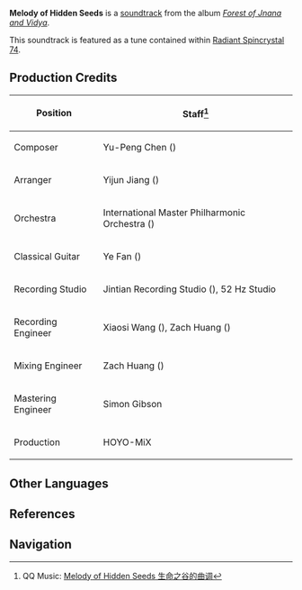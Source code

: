 {{Soundtrack Infobox
|title          =
|image          = Forest of Jnana and Vidya.png
|album          = Forest of Jnana and Vidya
|disc           = 2
|number         = 69
|featured       =
|featured2      =
|featured3      =
|featured_disc  =
|featured_disc2 =
|featured_disc3 =
|youtube_id     = w_14Ibukqo4
|spotify_id     = 04okHA12scZChRv8RXrMCA
|played_in      = Vanarana
|during         = [[Vanarana]] (Day)
|domain         =
|previous       = Melody of Fresh Dewdrops
|next           = Melody of Brave Seeds
}}
'''Melody of Hidden Seeds''' is a [[soundtrack]] from the album ''[[Forest of Jnana and Vidya]]''.

This soundtrack is featured as a tune contained within [[Radiant Spincrystal 74]].

==Production Credits==
{| class="wikitable" style="text-align:left; height:0.5em"
! Position
! Staff<ref>QQ Music: [https://y.qq.com/n/ryqq/songDetail/002C6Szc4cg5sF Melody of Hidden Seeds 生命之谷的曲调]</ref>
|-
! Composer
| Yu-Peng Chen ({{zh|陈致逸}})
|-
! Arranger
| Yijun Jiang ({{zh|姜以君}})
|-
! Orchestra
| International Master Philharmonic Orchestra ({{zh|国际首席爱乐乐团}})
|-
! Classical Guitar
| Ye Fan ({{zh|范晔}})
|-
! Recording Studio
| Jintian Recording Studio ({{zh|金田录音棚}}), 52&nbsp;Hz Studio
|-
! Recording Engineer
| Xiaosi Wang ({{zh|王小四}}), Zach Huang ({{zh|黄巍}})
|-
! Mixing Engineer
| Zach Huang ({{zh|黄巍}})
|-
! Mastering Engineer
| Simon Gibson
|-
! Production
| HOYO-MiX
|}
<!--
==Videos==
<gallery hideaddbutton="true" captionalign="center">
</gallery>

==Trivia==
-->
==Other Languages==
{{Other Languages
|en      = Melody of Hidden Seeds
|zhs     = 生命之谷的曲调
|zhs_rm  = Shēngmìng zhī Gǔ de Qǔdiào
|zht     = 生命之谷的曲調
|zht_rm  = Shēngmìng zhī Gǔ de Qǔdiào
|zh_tl   = 
|ja      = 生命の谷のメロディー
|ja_rm   = Seimei no Tani no Merodii
|ja_tl   = 
|ko      = Melody of Hidden Seeds<ref name="RS">{{Ref/Item|Radiant Spincrystal 74|note=Korean, Spanish, French, Russian, Thai, Vietnamese, German, Indonesian, Portuguese, Turkish, Italian}}</ref>
|es      = Melody of Hidden Seeds<ref name="RS" />
|fr      = Melody of Hidden Seeds<ref name="RS" />
|ru      = Melody of Hidden Seeds<ref name="RS" />
|th      = Melody of Hidden Seeds<ref name="RS" />
|vi      = Giai Điệu Hạt Giống Sinh Mệnh<ref name="RS" />
|vi_tl   = 
|de      = Melody of Hidden Seeds<ref name="RS" />
|id      = Melody of Hidden Seeds<ref name="RS" />
|pt      = Melody of Hidden Seeds<ref name="RS" />
|tr      = Melody of Hidden Seeds<ref name="RS" />
|it      = Melodia dei semi occulti<ref name="RS" />
|it_tl   = Melody of Occult Seeds
}}

==References==
{{Reflist}}

==Navigation==
{{Soundtrack Navbox|Forest of Jnana and Vidya}}